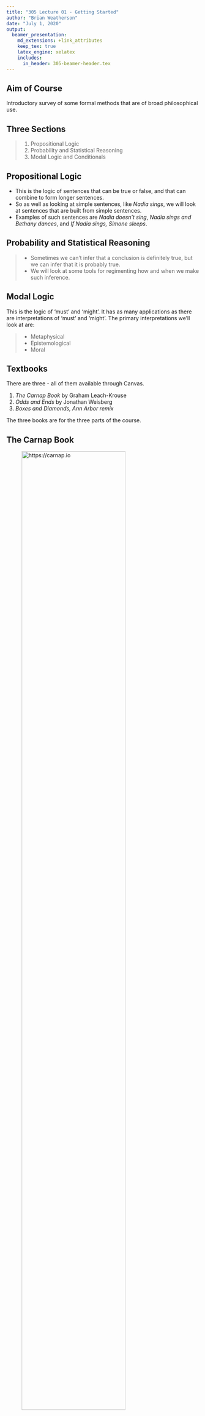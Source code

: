 ```yaml
---
title: "305 Lecture 01 - Getting Started"
author: "Brian Weatherson"
date: "July 1, 2020"
output: 
  beamer_presentation:
    md_extensions: +link_attributes
    keep_tex: true
    latex_engine: xelatex
    includes:
      in_header: 305-beamer-header.tex
---
```


## Aim of Course

Introductory survey of some formal methods that are of broad philosophical use.

## Three Sections

> 1. Propositional Logic
> 2. Probability and Statistical Reasoning
> 3. Modal Logic and Conditionals

## Propositional Logic

- This is the logic of sentences that can be true or false, and that can combine to form longer sentences. 
- So as well as looking at simple sentences, like _Nadia sings_, we will look at sentences that are built from simple sentences.
- Examples of such sentences are _Nadia doesn't sing_, _Nadia sings and Bethany dances_, and _If Nadia sings, Simone sleeps_.

## Probability and Statistical Reasoning

> - Sometimes we can't infer that a conclusion is definitely true, but we can infer that it is probably true.
> - We will look at some tools for regimenting how and when we make such inference. 

## Modal Logic

This is the logic of 'must' and 'might'.  It has as many applications as there are interpretations of 'must' and 'might'. The primary interpretations we'll look at are:

> - Metaphysical 
> - Epistemological  
> - Moral 

## Textbooks

There are three - all of them available through Canvas.

1. _The Carnap Book_ by Graham Leach-Krouse
2. _Odds and Ends_ by Jonathan Weisberg
3. _Boxes and Diamonds, Ann Arbor remix_

The three books are for the three parts of the course.

## The Carnap Book

![https://carnap.io](../images/0_1_a_Carnap.png){height=80%}

## Registering with Carnap

![One more registration step](../images/0_1_a_Carnap_Need_Register.png){height=80%}

---

![Register in the right course](../images/0_1_a_Registration.png){height=80%}

## Odds and Ends

![https://jonathanweisberg.org/vip/](../images/0_1_a_Odds_and_Ends.png){height=80%}

## Boxes and Diamonds

![https://bd.openlogicproject.org](../images/0_1_a_Boxes_and_Diamonds.png){height=80%}

---

![Boxes and Diamonds - Ann Arbor](../images/0_1_a_Boxes_and_Diamonds_AA.png){height=80%}

## Logistics

- These lectures are going to be very short.
- That's in part because it's really hard to retain focus through a long logic video, and in part because it's easier to manage uploads and downloads with smaller files.
- So we'll typically have somewhere between 6 and 10 'lectures' each week, though each will be 5 to 15 minutes.

## Access

- These slides don't have captioning.
- But the script I'm reading off is available on Canvas, and that should be more reliable than automated captions.
- The script also says where the slide jumps are, so if you don't want to listen to me, you can just read along the script plus the slides.

## Assessment

- The primary assessment will be weekly assignments, which will be administered through Canvas.
- These are already all posted, and they will be due each week on Friday at 5pm.
- There will also be an end of term exam, also through Canvas.

## Office Hours

- The lectures as you can tell are all going to be posted, and can be viewed at any time.
- There aren't any official discussion sections.
- But we will need to have some time where we go over stuff.
- I'm planning to have office hours twice a week: Tuesday and Thursday 10-12. But I'll also be available by appointment if those times don't work, as I'm sure they won't for some people.
- We'll start with these on Zoom, but maybe it will turn out to be more productive to use something else.

## For Next Time

We'll start on saying what logic is, and why we are studying it.